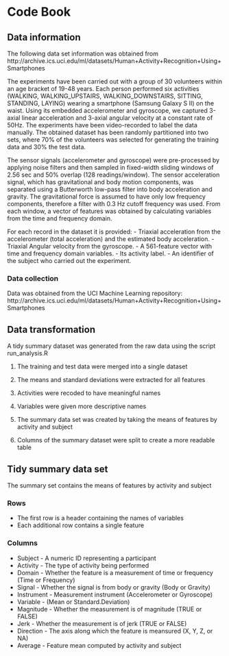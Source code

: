 # Code Book

## Data information

The following data set information was obtained from http://archive.ics.uci.edu/ml/datasets/Human+Activity+Recognition+Using+Smartphones

The experiments have been carried out with a group of 30 volunteers within an age bracket of 19-48 years. Each person performed six activities (WALKING, WALKING_UPSTAIRS, WALKING_DOWNSTAIRS, SITTING, STANDING, LAYING) wearing a smartphone (Samsung Galaxy S II) on the waist. Using its embedded accelerometer and gyroscope, we captured 3-axial linear acceleration and 3-axial angular velocity at a constant rate of 50Hz. The experiments have been video-recorded to label the data manually. The obtained dataset has been randomly partitioned into two sets, where 70% of the volunteers was selected for generating the training data and 30% the test data. 

The sensor signals (accelerometer and gyroscope) were pre-processed by applying noise filters and then sampled in fixed-width sliding windows of 2.56 sec and 50% overlap (128 readings/window). The sensor acceleration signal, which has gravitational and body motion components, was separated using a Butterworth low-pass filter into body acceleration and gravity. The gravitational force is assumed to have only low frequency components, therefore a filter with 0.3 Hz cutoff frequency was used. From each window, a vector of features was obtained by calculating variables from the time and frequency domain.

For each record in the dataset it is provided: 
- Triaxial acceleration from the accelerometer (total acceleration) and the estimated body acceleration.
- Triaxial Angular velocity from the gyroscope. 
- A 561-feature vector with time and frequency domain variables. 
- Its activity label. 
- An identifier of the subject who carried out the experiment.

### Data collection
Data was obtained from the UCI Machine Learning repository:
http://archive.ics.uci.edu/ml/datasets/Human+Activity+Recognition+Using+Smartphones

## Data transformation
A tidy summary dataset was generated from the raw data using the script run_analysis.R

1. The training and test data were merged into a single dataset

2. The means and standard deviations were extracted for all features

3. Activities were recoded to have meaningful names

4. Variables were given more descriptive names

5. The summary data set was created by taking the means of features by activity and subject

6. Columns of the summary dataset were split to create a more readable table

## Tidy summary data set
The summary set contains the means of features by activity and subject

### Rows
* The first row is a header containing the names of variables
* Each additional row contains a single feature

### Columns
* Subject - A numeric ID representing a participant
* Activity - The type of activity being performed
* Domain - Whether the feature is a measurement of time or frequency (Time or Frequency)
* Signal - Whether the signal is from body or gravity (Body or Gravity)
* Instrument - Measurement instrument (Accelerometer or Gyroscope)
* Variable - (Mean or Standard.Deviation)
* Magnitude - Whether the measurement is of magnitude (TRUE or FALSE)
* Jerk - Whether the measurement is of jerk (TRUE or FALSE)
* Direction - The axis along which the feature is meansured (X, Y, Z, or NA)
* Average - Feature mean computed by activity and subject

